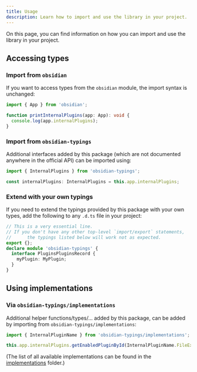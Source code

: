 ```yaml
---
title: Usage
description: Learn how to import and use the library in your project.
---
```


On this page, you can find information on how you can import and use the library in your project.

## Accessing types
### Import from&nbsp;`obsidian`

If you want to access types from the `obsidian` module, the import syntax is unchanged:

```ts
import { App } from 'obsidian';

function printInternalPlugins(app: App): void {
  console.log(app.internalPlugins);
}
```

### Import from&nbsp;`obsidian-typings`

Additional interfaces added by this package (which are not documented anywhere in the official API) can be imported using:

```ts
import { InternalPlugins } from 'obsidian-typings';

const internalPlugins: InternalPlugins = this.app.internalPlugins;
```

### Extend with your own typings

If you need to extend the typings provided by this package with your own types,
add the following to any `.d.ts` file in your project:

```ts {4}
// This is a very essential line.
// If you don't have any other top-level `import/export` statements,
//      the typings listed below will work not as expected.
export {};
declare module 'obsidian-typings' {
  interface PluginsPluginsRecord {
    myPlugin: MyPlugin;
  }
}
```

## Using implementations
### Via&nbsp;`obsidian-typings/implementations`

Additional helper functions/types/... added by this package, can be added by importing from `obsidian-typings/implementations`:

```ts
import { InternalPluginName } from 'obsidian-typings/implementations';

this.app.internalPlugins.getEnabledPluginById(InternalPluginName.FileExplorer);
```

(The list of all available implementations can be found in the [implementations](https://github.com/Fevol/obsidian-typings/tree/main/src/implementations) folder.)


